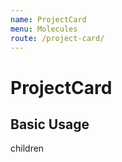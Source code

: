 ```yaml
---
name: ProjectCard
menu: Molecules
route: /project-card/
---
```




# ProjectCard

## Basic Usage

<Playground>
  <ProjectCard
    title="초유세계"
    wideThumbnail="https://cdn.piction.network/projects/wide-thumbnail/1562305103015.jpg"
  >
    children
  </ProjectCard>
</Playground>
